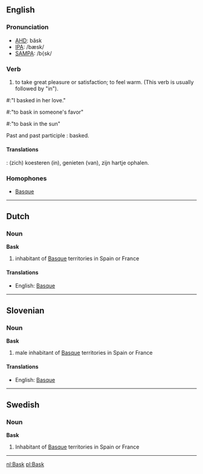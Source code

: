==English==
===Pronunciation===
*[[w:AHD|AHD]]: băsk
*[[w:IPA|IPA]]: /bæsk/
*[[w:SAMPA|SAMPA]]: /b{sk/

===Verb===
#to take great pleasure or satisfaction; to feel warm. (This verb is usually followed by "in").

#:"I basked in her love."
#:"to bask in someone's favor"
#:"to bask in the sun"

Past and past participle :  basked.

====Translations====

{{nl}}: (zich) koesteren (in), genieten (van), zijn hartje ophalen.

===Homophones===
*[[Basque]]

----
==Dutch==
===Noun===
'''Bask'''

# inhabitant of [[Basque]] territories in Spain or France

====Translations====
*English: [[Basque]]
----
==Slovenian==
===Noun===
'''Bask'''

# male inhabitant of [[Basque]] territories in Spain or France

====Translations====
*English: [[Basque]]

----

==Swedish==
===Noun===
'''Bask'''

# Inhabitant of [[Basque]] territories in Spain or France

----

[[nl:Bask]]
[[pl:Bask]]